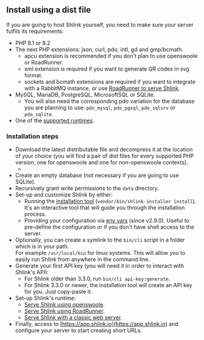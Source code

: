
## Install using a dist file

If you are going to host Shlink yourself, you need to make sure your server fulfils its requirements:

* PHP 8.1 or 8.2
* The next PHP extensions: json, curl, pdo, intl, gd and gmp/bcmath.
    * apcu extension is recommended if you don't plan to use openswoole or RoadRunner.
    * xml extension is required if you want to generate QR codes in svg format.
    * sockets and bcmath extensions are required if you want to integrate with a RabbitMQ instance, or use [RoadRunner to serve Shlink](/documentation/supported-runtimes/serve-with-roadrunner/).
* MySQL, MariaDB, PostgreSQL, MicrosoftSQL or SQLite.
    * You will also need the corresponding pdo variation for the database you are planning to use: `pdo_mysql`, `pdo_pgsql`, `pdo_sqlsrv` or `pdo_sqlite`.
* One of the [supported runtimes](/documentation/supported-runtimes/).

### Installation steps

* Download the latest distributable file and decompress it at the location of your choice (you will find a pair of dist files for every supported PHP version, one for openswoole and one for non-openswoole contexts).
  <ul className="list-unstyled" style={{ textAlign: 'center', padding: 0 }}>
    <li>
      <DownloadLatestBtn />
    </li>
  </ul>
* Create an empty database (not necessary if you are going to use SQLite).
* Recursively grant write permissions to the `data` directory.
* Set-up and customize Shlink by either:
  * Running the [installation tool](/documentation/command-line-interface/installation-tool) (`vendor/bin/shlink-installer install`). It's an interactive tool that will guide you through the installation process.
  * Providing your configuration via [env vars](/documentation/environment-variables) (since v2.9.0). Useful to pre-define the configuration or if you don't have shell access to the server.
* Optionally, you can create a symlink to the `bin/cli` script in a folder which is in your path.<br />For example `/usr/local/bin` for linux systems. This will allow you to easily run Shlink from anywhere in the command line.
* Generate your first API key (you will need it in order to interact with Shlink's API):
  * For Shlink older than 3.3.0, run `bin/cli api-key:generate`.
  * For Shlink 3.3.0 or newer, the installation tool will create an API key for you. Just copy-paste it.
* Set-up Shlink's runtime:
  * [Serve Shlink using openswoole](/documentation/supported-runtimes/serve-with-openswoole/).
  * [Serve Shlink using RoadRunner](/documentation/supported-runtimes/serve-with-roadrunner/).
  * [Serve Shlink with a classic web server](/documentation/supported-runtimes/classic-web-server/).
* Finally, access to [https://app.shlink.io](https://app.shlink.io) and configure your server to start creating short URLs.

